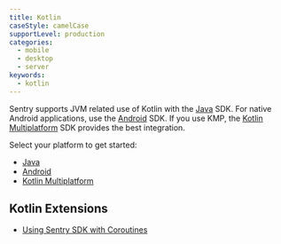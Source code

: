 ```yaml
---
title: Kotlin
caseStyle: camelCase
supportLevel: production
categories:
  - mobile
  - desktop
  - server
keywords:
  - kotlin
---
```


Sentry supports JVM related use of Kotlin with the [Java](/platforms/java) SDK. For native Android applications, use the [Android](/platforms/android) SDK. If you use KMP, the [Kotlin Multiplatform](/platforms/kotlin/guides/kotlin-multiplatform/) SDK provides the best integration.

Select your platform to get started:

- [Java](/platforms/java)
- [Android](/platforms/android)
- [Kotlin Multiplatform](/platforms/kotlin/guides/kotlin-multiplatform/)

## Kotlin Extensions

- [Using Sentry SDK with Coroutines](/platforms/java/enriching-events/scopes/#kotlin-coroutines)
